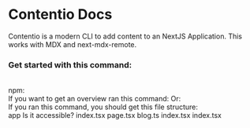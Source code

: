 # Contentio Docs
Contentio is a modern CLI to add content to an NextJS Application. This works with <Link href="https://mdxjs.com">MDX</Link> and <Link href="https://github.com/hashicorp/next-mdx-remote">next-mdx-remote</Link>.
<br/>
### Get started with this command:
<br />
npm:
<Viewer code={`npx contentio@latest init`} language="bash" />
<br />
If you want to get an overview ran this command:
<Viewer code={`npx contentio@latest`} language="bash" />
Or:
<Viewer code={`npx contentio@latest help`} language="bash" />
<br />
If you ran this command, you should get this file structure:
<div className="bg-[#101010] rounded-md border border-black p-2">
  <FileTree type="single" collapsible>
    <FileTreeItem className="border-none outline-none p-0" value="item-1">
      <FileTreeTrigger className="p-0">app</FileTreeTrigger>
      <FileTreeContent>
        <FileTree type="single" collapsible>
          <FileTreeItem className="border-none  outline-none p-0" value="item-1">
            <FileTreeTrigger className="p-0">Is it accessible?</FileTreeTrigger>
            <FileTreeContent>
              <File >
                index.tsx
              </File>
            </FileTreeContent>
          </FileTreeItem>
        </FileTree>
        <File>
          page.tsx
        </File>
        <File>
          blog.ts
        </File>
      </FileTreeContent>
    </FileTreeItem>
  </FileTree>
  <File>
    index.tsx
  </File>
  <File>
    index.tsx
  </File>
</div>
